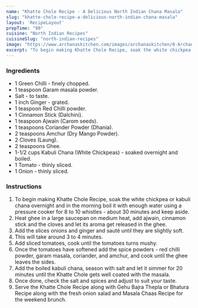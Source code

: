---
name: "Khatte Chole Recipe - A Delicious North Indian Chana Masala"
slug: "khatte-chole-recipe-a-delicious-north-indian-chana-masala"
layout: 'RecipeLayout'
prepTime: "90"
cuisine: "North Indian Recipes"
cuisineSlug: "north-indian-recipes"
image: "https://www.archanaskitchen.com/images/archanaskitchen/0-Archanas-Kitchen-Recipes/2019/Khatte_Chole_Recipe_-_North_Indian_Chana_Masala_16_1600.jpg"
excerpt: "To begin making Khatte Chole Recipe, soak the white chickpea or kabuli chana overnight and in the morning boil it with enough water using a pressure cooker for 8 to 10 whistles - about 30 minutes and keep aside"
---

### Ingredients

- 1 Green Chilli - finely chopped.
- 1 teaspoon Garam masala powder.
- Salt - to taste.
- 1 inch Ginger - grated.
- 1 teaspoon Red Chilli powder.
- 1 Cinnamon Stick (Dalchini).
- 1 teaspoon Ajwain (Carom seeds).
- 1 teaspoons Coriander Powder (Dhania).
- 2 teaspoons Amchur (Dry Mango Powder).
- 2 Cloves (Laung).
- 2 teaspoons Ghee.
- 1-1/2 cups Kabuli Chana (White Chickpeas) - soaked overnight and boiled.
- 1 Tomato - thinly sliced.
- 1 Onion - thinly sliced.

### Instructions

1. To begin making Khatte Chole Recipe, soak the white chickpea or kabuli chana overnight and in the morning boil it with enough water using a pressure cooker for 8 to 10 whistles - about 30 minutes and keep aside.
1. Heat ghee in a large saucepan on medium heat, add ajwain, cinnamon stick and the cloves and let its aroma get released in the ghee.
1. Add the slices onions and ginger and sauté until they are slightly soft.
1. This will take around 3 to 4 minutes.
1. Add sliced tomatoes, cook until the tomatoes turns mushy.
1. Once the tomatoes have softened add the spice powders - red chilli powder, garam masala, coriander, and amchur, and cook until the ghee leaves the sides.
1. Add the boiled kabuli chana, season with salt and let it simmer for 20 minutes until the Khatte Chole gets well coated with the masala.
1. Once done, check the salt and spices and adjust to suit your taste.
1. Serve the Khatte Chole Recipe along with Gehu Bajra Thepla or Bhatura Recipe along with the fresh onion salad and Masala Chaas Recipe for the weekend brunch.
